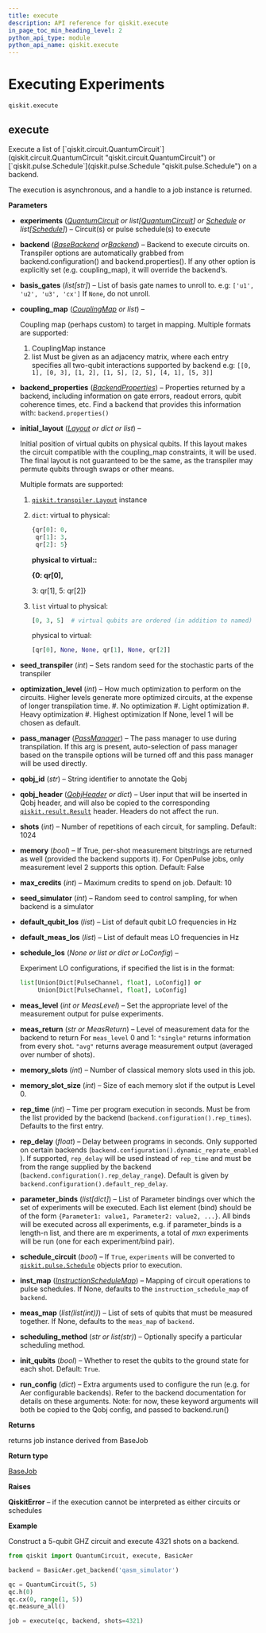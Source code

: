```yaml
---
title: execute
description: API reference for qiskit.execute
in_page_toc_min_heading_level: 2
python_api_type: module
python_api_name: qiskit.execute
---
```


<span id="module-qiskit.execute" />

<span id="qiskit-execute" />

<span id="executing-experiments-qiskit-execute" />

# Executing Experiments

<span id="module-qiskit.execute" />

`qiskit.execute`

## execute

<Function id="qiskit.execute.execute" github="https://github.com/qiskit/qiskit/tree/stable/0.16/qiskit/execute.py" signature="execute(experiments, backend, basis_gates=None, coupling_map=None, backend_properties=None, initial_layout=None, seed_transpiler=None, optimization_level=None, pass_manager=None, qobj_id=None, qobj_header=None, shots=1024, memory=False, max_credits=10, seed_simulator=None, default_qubit_los=None, default_meas_los=None, schedule_los=None, meas_level=<MeasLevel.CLASSIFIED: 2>, meas_return=<MeasReturnType.AVERAGE: 'avg'>, memory_slots=None, memory_slot_size=100, rep_time=None, rep_delay=None, parameter_binds=None, schedule_circuit=False, inst_map=None, meas_map=None, scheduling_method=None, init_qubits=None, **run_config)">
  Execute a list of [`qiskit.circuit.QuantumCircuit`](qiskit.circuit.QuantumCircuit "qiskit.circuit.QuantumCircuit") or [`qiskit.pulse.Schedule`](qiskit.pulse.Schedule "qiskit.pulse.Schedule") on a backend.

  The execution is asynchronous, and a handle to a job instance is returned.

  **Parameters**

  *   **experiments** ([*QuantumCircuit*](qiskit.circuit.QuantumCircuit "qiskit.circuit.QuantumCircuit") *or list\[*[*QuantumCircuit*](qiskit.circuit.QuantumCircuit "qiskit.circuit.QuantumCircuit")*] or* [*Schedule*](qiskit.pulse.Schedule "qiskit.pulse.Schedule") *or list\[*[*Schedule*](qiskit.pulse.Schedule "qiskit.pulse.Schedule")*]*) – Circuit(s) or pulse schedule(s) to execute

  *   **backend** ([*BaseBackend*](qiskit.providers.BaseBackend "qiskit.providers.BaseBackend")  *or*[*Backend*](qiskit.providers.Backend "qiskit.providers.Backend")) – Backend to execute circuits on. Transpiler options are automatically grabbed from backend.configuration() and backend.properties(). If any other option is explicitly set (e.g. coupling\_map), it will override the backend’s.

  *   **basis\_gates** (*list\[str]*) – List of basis gate names to unroll to. e.g: `['u1', 'u2', 'u3', 'cx']` If `None`, do not unroll.

  *   **coupling\_map** ([*CouplingMap*](qiskit.transpiler.CouplingMap "qiskit.transpiler.CouplingMap") *or list*) –

      Coupling map (perhaps custom) to target in mapping. Multiple formats are supported:

      1.  CouplingMap instance
      2.  list Must be given as an adjacency matrix, where each entry specifies all two-qubit interactions supported by backend e.g: `[[0, 1], [0, 3], [1, 2], [1, 5], [2, 5], [4, 1], [5, 3]]`

  *   **backend\_properties** ([*BackendProperties*](qiskit.providers.models.BackendProperties "qiskit.providers.models.BackendProperties")) – Properties returned by a backend, including information on gate errors, readout errors, qubit coherence times, etc. Find a backend that provides this information with: `backend.properties()`

  *   **initial\_layout** ([*Layout*](qiskit.transpiler.Layout "qiskit.transpiler.Layout") *or dict or list*) –

      Initial position of virtual qubits on physical qubits. If this layout makes the circuit compatible with the coupling\_map constraints, it will be used. The final layout is not guaranteed to be the same, as the transpiler may permute qubits through swaps or other means.

      Multiple formats are supported:

      1.  [`qiskit.transpiler.Layout`](qiskit.transpiler.Layout "qiskit.transpiler.Layout") instance

      2.  `dict`: virtual to physical:

          ```python
          {qr[0]: 0,
           qr[1]: 3,
           qr[2]: 5}
          ```

          **physical to virtual::**

          **\{0: qr\[0],**

          3: qr\[1], 5: qr\[2]}

      3.  `list` virtual to physical:

          ```python
          [0, 3, 5]  # virtual qubits are ordered (in addition to named)
          ```

          physical to virtual:

          ```python
          [qr[0], None, None, qr[1], None, qr[2]]
          ```

  *   **seed\_transpiler** (*int*) – Sets random seed for the stochastic parts of the transpiler

  *   **optimization\_level** (*int*) – How much optimization to perform on the circuits. Higher levels generate more optimized circuits, at the expense of longer transpilation time. #. No optimization #. Light optimization #. Heavy optimization #. Highest optimization If None, level 1 will be chosen as default.

  *   **pass\_manager** ([*PassManager*](qiskit.transpiler.PassManager "qiskit.transpiler.PassManager")) – The pass manager to use during transpilation. If this arg is present, auto-selection of pass manager based on the transpile options will be turned off and this pass manager will be used directly.

  *   **qobj\_id** (*str*) – String identifier to annotate the Qobj

  *   **qobj\_header** ([*QobjHeader*](qiskit.qobj.QobjHeader "qiskit.qobj.QobjHeader") *or dict*) – User input that will be inserted in Qobj header, and will also be copied to the corresponding [`qiskit.result.Result`](qiskit.result.Result "qiskit.result.Result") header. Headers do not affect the run.

  *   **shots** (*int*) – Number of repetitions of each circuit, for sampling. Default: 1024

  *   **memory** (*bool*) – If True, per-shot measurement bitstrings are returned as well (provided the backend supports it). For OpenPulse jobs, only measurement level 2 supports this option. Default: False

  *   **max\_credits** (*int*) – Maximum credits to spend on job. Default: 10

  *   **seed\_simulator** (*int*) – Random seed to control sampling, for when backend is a simulator

  *   **default\_qubit\_los** (*list*) – List of default qubit LO frequencies in Hz

  *   **default\_meas\_los** (*list*) – List of default meas LO frequencies in Hz

  *   **schedule\_los** (*None or list or dict or LoConfig*) –

      Experiment LO configurations, if specified the list is in the format:

      ```python
      list[Union[Dict[PulseChannel, float], LoConfig]] or
           Union[Dict[PulseChannel, float], LoConfig]
      ```

  *   **meas\_level** (*int or MeasLevel*) – Set the appropriate level of the measurement output for pulse experiments.

  *   **meas\_return** (*str or MeasReturn*) – Level of measurement data for the backend to return For `meas_level` 0 and 1: `"single"` returns information from every shot. `"avg"` returns average measurement output (averaged over number of shots).

  *   **memory\_slots** (*int*) – Number of classical memory slots used in this job.

  *   **memory\_slot\_size** (*int*) – Size of each memory slot if the output is Level 0.

  *   **rep\_time** (*int*) – Time per program execution in seconds. Must be from the list provided by the backend (`backend.configuration().rep_times`). Defaults to the first entry.

  *   **rep\_delay** (*float*) – Delay between programs in seconds. Only supported on certain backends (`backend.configuration().dynamic_reprate_enabled` ). If supported, `rep_delay` will be used instead of `rep_time` and must be from the range supplied by the backend (`backend.configuration().rep_delay_range`). Default is given by `backend.configuration().default_rep_delay`.

  *   **parameter\_binds** (*list\[dict]*) – List of Parameter bindings over which the set of experiments will be executed. Each list element (bind) should be of the form `{Parameter1: value1, Parameter2: value2, ...}`. All binds will be executed across all experiments, e.g. if parameter\_binds is a length-n list, and there are m experiments, a total of $m x n$ experiments will be run (one for each experiment/bind pair).

  *   **schedule\_circuit** (*bool*) – If `True`, `experiments` will be converted to [`qiskit.pulse.Schedule`](qiskit.pulse.Schedule "qiskit.pulse.Schedule") objects prior to execution.

  *   **inst\_map** ([*InstructionScheduleMap*](qiskit.pulse.InstructionScheduleMap "qiskit.pulse.InstructionScheduleMap")) – Mapping of circuit operations to pulse schedules. If None, defaults to the `instruction_schedule_map` of `backend`.

  *   **meas\_map** (*list(list(int))*) – List of sets of qubits that must be measured together. If None, defaults to the `meas_map` of `backend`.

  *   **scheduling\_method** (*str or list(str)*) – Optionally specify a particular scheduling method.

  *   **init\_qubits** (*bool*) – Whether to reset the qubits to the ground state for each shot. Default: `True`.

  *   **run\_config** (*dict*) – Extra arguments used to configure the run (e.g. for Aer configurable backends). Refer to the backend documentation for details on these arguments. Note: for now, these keyword arguments will both be copied to the Qobj config, and passed to backend.run()

  **Returns**

  returns job instance derived from BaseJob

  **Return type**

  [BaseJob](qiskit.providers.BaseJob "qiskit.providers.BaseJob")

  **Raises**

  **QiskitError** – if the execution cannot be interpreted as either circuits or schedules

  **Example**

  Construct a 5-qubit GHZ circuit and execute 4321 shots on a backend.

  ```python
  from qiskit import QuantumCircuit, execute, BasicAer

  backend = BasicAer.get_backend('qasm_simulator')

  qc = QuantumCircuit(5, 5)
  qc.h(0)
  qc.cx(0, range(1, 5))
  qc.measure_all()

  job = execute(qc, backend, shots=4321)
  ```
</Function>

